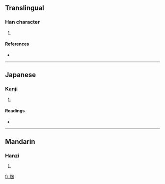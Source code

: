 ==Translingual==

===Han character===
{{Han char|rn=82|rad=毛|as=08|sn=12|four=|canj=竹山心火木 (HUPFD)}}

# {{defn|Han|sort=毛08}}

====References====
* {{Han ref|kx=0594.120|dkj=16865|dj=0986.120|hdz=32000.080|uh=6BF1|ud=27633}}

----

==Japanese==

===Kanji===
{{ja-kanji|grade=|rs=毛08}}

# {{defn|Japanese}}

====Readings====
* {{ja-readings|on=[[きく]] (kiku), [[ごく]] (goku)|kun=[[けまり]] (kemari)}}

----

==Mandarin==

===Hanzi===
{{cmn-hanzi|pin=[[jú]] ([[ju2]])|wg=chü<sup>2</sup>}}

# {{defn|Mandarin}}

[[fr:毱]]